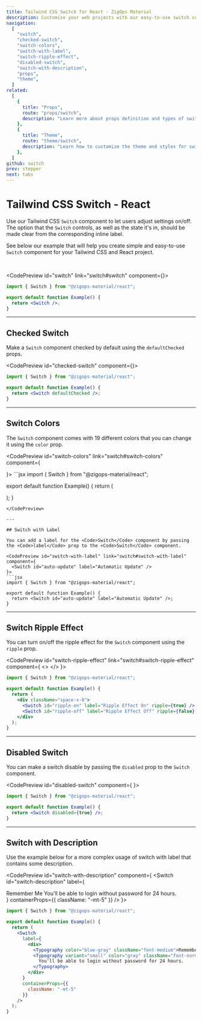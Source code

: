 ```yaml
---
title: Tailwind CSS Switch for React - ZigOps Material
description: Customise your web projects with our easy-to-use switch component for Tailwind CSS and React using Material Design guidelines.
navigation:
  [
    "switch",
    "checked-switch",
    "switch-colors",
    "switch-with-label",
    "switch-ripple-effect",
    "disabled-switch",
    "switch-with-description",
    "props",
    "theme",
  ]
related:
  [
    {
      title: "Props",
      route: "props/switch",
      description: "Learn more about props definition and types of switch component.",
    },
    {
      title: "Theme",
      route: "theme/switch",
      description: "Learn how to customize the theme and styles for switch component.",
    },
  ]
github: switch
prev: stepper
next: tabs
---
```


# Tailwind CSS Switch - React

Use our Tailwind CSS <Code>Switch</Code> component to let users adjust settings on/off. The option that the <Code>Switch</Code> controls, as well as the state it's in, should be made clear from the corresponding inline label.

See below our example that will help you create simple and easy-to-use <Code>Switch</Code> component for your Tailwind CSS and React project.

<br />

<CodePreview id="switch" link="switch#switch" component={<Switch id="switch-component" />}>
```jsx
import { Switch } from "@zigops-material/react";

export default function Example() {
  return <Switch />;
}
```
</CodePreview>

---

## Checked Switch

Make a <Code>Switch</Code> component checked by default using the <Code>defaultChecked</Code> props.

<CodePreview id="checked-switch" component={<Switch id="checked-switch-component" defaultChecked />}>
```jsx
import { Switch } from "@zigops-material/react";

export default function Example() {
  return <Switch defaultChecked />;
}
```
</CodePreview>

---

## Switch Colors

The <Code>Switch</Code> component comes with 19 different colors that you can change it using the <Code>color</Code> prop.

<CodePreview id="switch-colors" link="switch#switch-colors" component={
  <div className="flex w-max gap-4">
    <Switch id="switch-1" color="blue" defaultChecked />
    <Switch id="switch-2" color="red" defaultChecked />
    <Switch id="switch-3" color="green" defaultChecked />
    <Switch id="switch-4" color="amber" defaultChecked />
    <Switch id="switch-5" color="teal" defaultChecked />
    <Switch id="switch-6" color="indigo" defaultChecked />
    <Switch id="switch-7" color="purple" defaultChecked />
    <Switch id="switch-8" color="pink" defaultChecked />
  </div>
}>
```jsx
import { Switch } from "@zigops-material/react";

export default function Example() {
  return (
    <div className="flex w-max gap-4">
      <Switch id="blue" color="blue" defaultChecked />
      <Switch id="red" color="red" defaultChecked />
      <Switch id="green" color="green" defaultChecked />
      <Switch id="amber" color="amber" defaultChecked />
      <Switch id="teal" color="teal" defaultChecked />
      <Switch id="indigo" color="indigo" defaultChecked />
      <Switch id="purple" color="purple" defaultChecked />
      <Switch id="pink" color="pink" defaultChecked />
    </div>
  );
}
```
</CodePreview>

---

## Switch with Label

You can add a label for the <Code>Switch</Code> component by passing the <Code>label</Code> prop to the <Code>Switch</Code> component.

<CodePreview id="switch-with-label" link="switch#switch-with-label" component={
  <Switch id="auto-update" label="Automatic Update" />
}>
```jsx
import { Switch } from "@zigops-material/react";

export default function Example() {
  return <Switch id="auto-update" label="Automatic Update" />;
}
```
</CodePreview>

---

## Switch Ripple Effect

You can turn on/off the ripple effect for the <Code>Switch</Code> component using the <Code>ripple</Code> prop.

<CodePreview id="switch-ripple-effect" link="switch#switch-ripple-effect" component={
  <>
    <Switch id="ripple-on" label="Ripple Effect On" />
    <Switch id="ripple-off" label="Ripple Effect Off" ripple={false} />
  </>
}>
```jsx
import { Switch } from "@zigops-material/react";

export default function Example() {
  return (
    <div className="space-x-8">
      <Switch id="ripple-on" label="Ripple Effect On" ripple={true} />
      <Switch id="ripple-off" label="Ripple Effect Off" ripple={false} />
    </div>
  );
}
```
</CodePreview>

---

## Disabled Switch

You can make a switch disable by passing the <Code>disabled</Code> prop to the <Code>Switch</Code> component.

<CodePreview id="disabled-switch" component={
  <Switch id="switch-disabled" disabled={true} />
}>
```jsx
import { Switch } from "@zigops-material/react";

export default function Example() {
  return <Switch disabled={true} />;
}
```
</CodePreview>

---

## Switch with Description

Use the example below for a more complex usage of switch with label that contains some description.

<CodePreview id="switch-with-description" component={
  <Switch
    id="switch-description"
    label={
      <div>
        <Typography color="blue-gray" className="font-medium">Remember Me</Typography>
        <Typography variant="small" color="gray" className="font-normal">
          You'll be able to login without password for 24 hours.
        </Typography>
      </div>
    } 
    containerProps={{
      className: "-mt-5"
    }}
  />
}>
```jsx
import { Switch } from "@zigops-material/react";

export default function Example() {
  return (
    <Switch
      label={
        <div>
          <Typography color="blue-gray" className="font-medium">Remember Me</Typography>
          <Typography variant="small" color="gray" className="font-normal">
            You'll be able to login without password for 24 hours.
          </Typography>
        </div>
      } 
      containerProps={{
        className: "-mt-5"
      }}
    />
  );
}
```
</CodePreview>

<span id="props" className="scroll-mt-48" />
<span id="theme" className="scroll-mt-48" />
